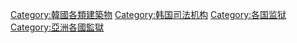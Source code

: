 [[Category:韓國各類建築物|Category:韓國各類建築物]]
[[Category:韩国司法机构|Category:韩国司法机构]]
[[Category:各国监狱|Category:各国监狱]]
[[Category:亞洲各國監獄|Category:亞洲各國監獄]]